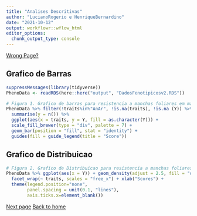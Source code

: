 ```yaml
---
title: "Analises Descritivas"
author: "LucianoRogerio e HenriqueBernardino"
date: "2021-10-12"
output: workflowr::wflow_html
editor_options:
  chunk_output_type: console
---
```


[Wrong Page?](index.html)

## Grafico de Barras

```r
suppressMessages(library(tidyverse))
PhenoData <- readRDS(here::here("output", "DadosFenotipicosv2.RDS"))

# Figura 1. Grafico de barras para resistencia a manchas foliares em mandioca.
PhenoData %>% filter(!traits%in%"AnAr", !is.na(traits), !is.na (Y)) %>% group_by(traits, Y) %>%
  summarise(y = n()) %>%
  ggplot(aes(x = traits, y = Y, fill = as.character(Y))) +
  scale_fill_brewer(type = "div", palette = 7) +
  geom_bar(position = "fill", stat = "identity") +
  guides(fill = guide_legend(title = "Score"))
```

## Grafico de Distribuicao

```r

# Figura 2. Grafico de Distribuicao para resistencia a manchas foliares em mandioca.
PhenoData %>% ggplot(aes(x = Y)) + geom_density(adjust = 2.5, fill = "darkgreen") + 
  facet_wrap(~ traits, scales = "free_x") + xlab("Scores") +
  theme(legend.position="none",
        panel.spacing = unit(0.1, "lines"),
        axis.ticks.x=element_blank())
```

[Next page](AnalisesModelosMistos.html)
[Back to home](index.html)
